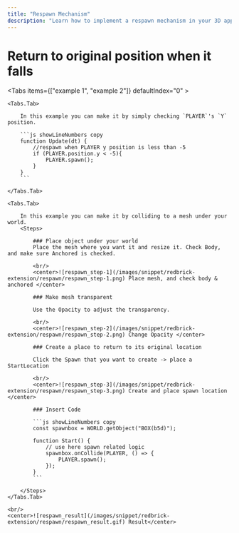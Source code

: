 ```yaml
---
title: "Respawn Mechanism"
description: "Learn how to implement a respawn mechanism in your 3D applications."
---
```


# Return to original position when it falls

<Tabs items={["example 1", "example 2"]} defaultIndex="0" >
    
    <Tabs.Tab>

        In this example you can make it by simply checking `PLAYER`'s `Y` position.

        ```js showLineNumbers copy
        function Update(dt) {
            //respawn when PLAYER y position is less than -5
            if (PLAYER.position.y < -5){
                PLAYER.spawn();
            }
        }
        ```

    </Tabs.Tab>

    <Tabs.Tab>

        In this example you can make it by colliding to a mesh under your world.
        <Steps>

            ### Place object under your world
            Place the mesh where you want it and resize it. Check Body, and make sure Anchored is checked.

            <br/>
            <center>![respawn_step-1](/images/snippet/redbrick-extension/respawn/respawn_step-1.png) Place mesh, and check body & anchored </center>

            ### Make mesh transparent

            Use the Opacity to adjust the transparency.

            <br/>
            <center>![respawn_step-2](/images/snippet/redbrick-extension/respawn/respawn_step-2.png) Change Opacity </center>

            ### Create a place to return to its original location

            Click the Spawn that you want to create -> place a StartLocation

            <br/>
            <center>![respawn_step-3](/images/snippet/redbrick-extension/respawn/respawn_step-3.png) Create and place spawn location </center>

            ### Insert Code

            ```js showLineNumbers copy
            const spawnbox = WORLD.getObject("BOX(b5d)");

            function Start() {
                // use here spawn related logic
                spawnbox.onCollide(PLAYER, () => {
                    PLAYER.spawn();
                });
            }
            ```

        </Steps>
    </Tabs.Tab>

    <br/>
    <center>![respawn_result](/images/snippet/redbrick-extension/respawn/respawn_result.gif) Result</center>

</Tabs>
